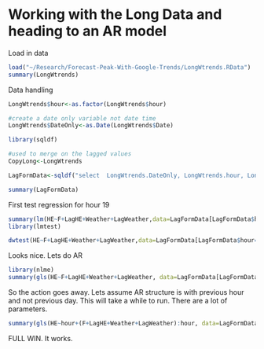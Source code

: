 Working with the Long Data and heading to an AR model
========================================================

Load in data
```r
load("~/Research/Forecast-Peak-With-Google-Trends/LongWtrends.RData")
summary(LongWtrends)
```

Data handling
```r
LongWtrends$hour<-as.factor(LongWtrends$hour)

#create a date only variable not date time
LongWtrends$DateOnly<-as.Date(LongWtrends$Date)

library(sqldf)

#used to merge on the lagged values
CopyLong<-LongWtrends

LagFormData<-sqldf("select  LongWtrends.DateOnly, LongWtrends.hour, LongWtrends.F, LongWtrends.HE, CopyLong.F as LagF, CopyLong.HE as LagHE, LongWtrends.Weather, CopyLong.Weather as LagWeather  from LongWtrends,CopyLong where LongWtrends.DateOnly=(CopyLong.DateOnly-7) and LongWtrends.hour=CopyLong.hour;   ")

summary(LagFormData)

```

First test regression for hour 19

```r
summary(lm(HE~F+LagHE+Weather+LagWeather,data=LagFormData[LagFormData$hour=='19',]   ))
library(lmtest)

dwtest(HE~F+LagHE+Weather+LagWeather,data=LagFormData[LagFormData$hour=='19',])

```

Looks nice.  Lets do AR
```r
library(nlme)
summary(gls(HE~F+LagHE+Weather+LagWeather, data=LagFormData[LagFormData$hour=='19',],corAR1(form=~1),na.action=na.omit))
```

So the action goes away.  Lets assume AR structure is with previous hour and not previous day.  This will take a while to run.  There are a lot of parameters.
```r
summary(gls(HE~hour+(F+LagHE+Weather+LagWeather):hour, data=LagFormData,corAR1(form=~1),na.action=na.omit))
```

FULL WIN.  It works.



